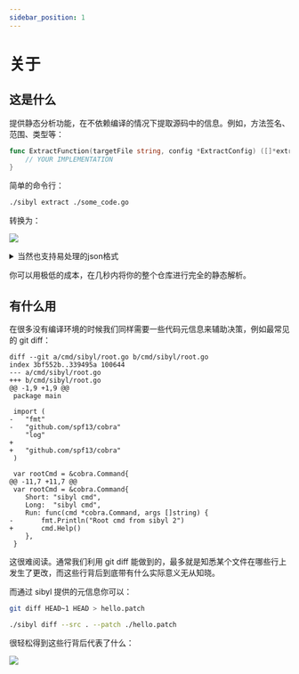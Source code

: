 ```yaml
---
sidebar_position: 1
---
```


# 关于

## 这是什么

提供静态分析功能，在不依赖编译的情况下提取源码中的信息。例如，方法签名、范围、类型等：

```go title="some_code.go"
func ExtractFunction(targetFile string, config *ExtractConfig) ([]*extractor.FunctionFileResult, error) {
	// YOUR IMPLEMENTATION
}
```

简单的命令行：

```bash
./sibyl extract ./some_code.go
```

转换为：

![](/img/intro-sample.png)

<details>
<summary>当然也支持易处理的json格式</summary>
<code>

```json
{
  "path": "extract.go",
  "language": "GOLANG",
  "type": "func",
  "units": [
    {
      "name": "ExtractFunction",
      "receiver": "",
      "parameters": [
        {
          "type": "string",
          "name": "targetFile"
        },
        {
          "type": "*ExtractConfig",
          "name": "config"
        }
      ],
      "returns": [
        {
          "type": "[]*extractor.FunctionFileResult",
          "name": ""
        },
        {
          "type": "error",
          "name": ""
        }
      ],
      "span": {
        "start": {
          "row": 18,
          "column": 0
        },
        "end": {
          "row": 46,
          "column": 1
        }
      },
      "extras": null
    }
  ]
}
```
</code>
</details>

你可以用极低的成本，在几秒内将你的整个仓库进行完全的静态解析。

## 有什么用

在很多没有编译环境的时候我们同样需要一些代码元信息来辅助决策，例如最常见的 git diff：

```text
diff --git a/cmd/sibyl/root.go b/cmd/sibyl/root.go
index 3bf552b..339495a 100644
--- a/cmd/sibyl/root.go
+++ b/cmd/sibyl/root.go
@@ -1,9 +1,9 @@
 package main
 
 import (
-	"fmt"
-	"github.com/spf13/cobra"
 	"log"
+
+	"github.com/spf13/cobra"
 )
 
 var rootCmd = &cobra.Command{
@@ -11,7 +11,7 @@
 var rootCmd = &cobra.Command{
 	Short: "sibyl cmd",
 	Long:  "sibyl cmd",
 	Run: func(cmd *cobra.Command, args []string) {
-		fmt.Println("Root cmd from sibyl 2")
+		cmd.Help()
 	},
 }
```

这很难阅读。通常我们利用 git diff 能做到的，最多就是知悉某个文件在哪些行上发生了更改，而这些行背后到底带有什么实际意义无从知晓。

而通过 sibyl 提供的元信息你可以：

```bash
git diff HEAD~1 HEAD > hello.patch

./sibyl diff --src . --patch ./hello.patch
```

很轻松得到这些行背后代表了什么：

![](/img/intro-diff-simple.png)

